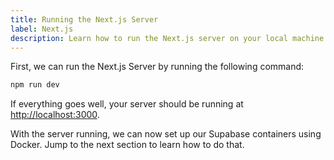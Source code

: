 ```yaml
---
title: Running the Next.js Server
label: Next.js
description: Learn how to run the Next.js server on your local machine.
---
```


First, we can run the Next.js Server by running the following command:

```bash
npm run dev
```

If everything goes well, your server should be running at
[http://localhost:3000](http://localhost:3000).

With the server running, we can now set up our Supabase containers using
Docker. Jump to the next section to learn how to do that.